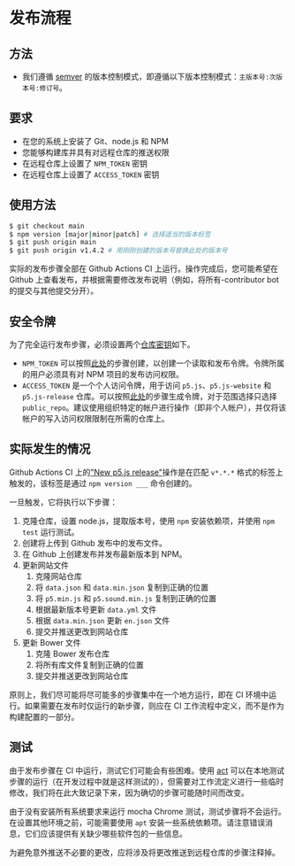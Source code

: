 # 发布流程

## 方法

* 我们遵循 [semver](https://semver.org/) 的版本控制模式，即遵循以下版本控制模式：`主版本号:次版本号:修订号`。

## 要求

* 在您的系统上安装了 Git、node.js 和 NPM
* 您能够构建库并具有对远程仓库的推送权限
* 在远程仓库上设置了 `NPM_TOKEN` 密钥
* 在远程仓库上设置了 `ACCESS_TOKEN` 密钥

## 使用方法

```sh
$ git checkout main
$ npm version [major|minor|patch] # 选择适当的版本标签
$ git push origin main
$ git push origin v1.4.2 # 用刚刚创建的版本号替换此处的版本号
```

实际的发布步骤全部在 Github Actions CI 上运行。操作完成后，您可能希望在 Github 上查看发布，并根据需要修改发布说明（例如，将所有-contributor bot 的提交与其他提交分开）。

## 安全令牌

为了完全运行发布步骤，必须设置两个[仓库密钥](https://docs.github.com/cn/actions/security-guides/encrypted-secrets#creating-encrypted-secrets-for-a-repository)如下。

* `NPM_TOKEN` 可以按照[此处](https://docs.npmjs.com/creating-and-viewing-access-tokens)的步骤创建，以创建一个读取和发布令牌。令牌所属的用户必须具有对 NPM 项目的发布访问权限。
* `ACCESS_TOKEN` 是一个个人访问令牌，用于访问 `p5.js`、`p5.js-website` 和 `p5.js-release` 仓库。可以按照[此处](https://docs.github.com/cn/authentication/keeping-your-account-and-data-secure/creating-a-personal-access-token)的步骤生成令牌，对于范围选择只选择 `public_repo`。建议使用组织特定的帐户进行操作（即非个人帐户），并仅将该帐户的写入访问权限限制在所需的仓库上。

## 实际发生的情况

Github Actions CI 上的["New p5.js release"](../.github/workflows/release.yml)操作是在匹配 `v*.*.*` 格式的标签上触发的，该标签是通过 `npm version ___` 命令创建的。

一旦触发，它将执行以下步骤：

1. 克隆仓库，设置 node.js，提取版本号，使用 `npm` 安装依赖项，并使用 `npm test` 运行测试。
2. 创建将上传到 Github 发布中的发布文件。
3. 在 Github 上创建发布并发布最新版本到 NPM。
4. 更新网站文件
   1. 克隆网站仓库
   2. 将 `data.json` 和 `data.min.json` 复制到正确的位置
   3. 将 `p5.min.js` 和 `p5.sound.min.js` 复制到正确的位置
   4. 根据最新版本号更新 `data.yml` 文件
   5. 根据 `data.min.json` 更新 `en.json` 文件
   6. 提交并推送更改到网站仓库
5. 更新 Bower 文件
   1. 克隆 Bower 发布仓库
   2. 将所有库文件复制到正确的位置
   3. 提交并推送更改到网站仓库

原则上，我们尽可能将尽可能多的步骤集中在一个地方运行，即在 CI 环境中运行。如果需要在发布时仅运行的新步骤，则应在 CI 工作流程中定义，而不是作为构建配置的一部分。

## 测试

由于发布步骤在 CI 中运行，测试它们可能会有些困难。使用 [act](https://github.com/nektos/act) 可以在本地测试步骤的运行（在开发过程中就是这样测试的），但需要对工作流定义进行一些临时修改，我们将在此大致记录下来，因为确切的步骤可能随时间而改变。

由于没有安装所有系统要求来运行 mocha Chrome 测试，测试步骤将不会运行。在设置其他环境之前，可能需要使用 `apt` 安装一些系统依赖项。请注意错误消息，它们应该提供有关缺少哪些软件包的一些信息。

为避免意外推送不必要的更改，应将涉及将更改推送到远程仓库的步骤注释掉。

